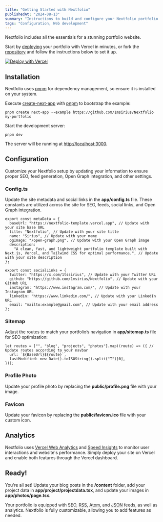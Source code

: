 ```yaml
---
title: "Getting Started with Nextfolio"
publishedAt: "2024-08-13"
summary: "Instructions to build and configure your Nextfolio portfolio."
tags: "Configuration, Web development"
---
```


Nextfolio includes all the essentials for a stunning portfolio website.

Start by [deploying](https://vercel.com/new/clone?repository-url=https%3A%2F%2Fgithub.com%2F1msirius%2FNextfolio) your portfolio with Vercel in minutes, or fork the [repository](https://github.com/1msirius/Nextfolio) and follow the instructions below to set it up.

[![Deploy with Vercel](https://vercel.com/button)](https://vercel.com/new/clone?repository-url=https%3A%2F%2Fgithub.com%2F1msirius%2FNextfolio)

## Installation

Nextfolio uses [pnpm](https://pnpm.io/installation) for dependency management, so ensure it is installed on your system.

Execute [create-next-app](https://github.com/vercel/next.js/tree/canary/packages/create-next-app) with [pnpm](https://pnpm.io/installation) to bootstrap the example:

```
pnpm create next-app --example https://github.com/1msirius/Nextfolio my-portfolio
```

Start the development server:

```
pnpm dev
```

The server will be running at [http://localhost:3000](http://localhost:3000).

## Configuration

Customize your Nextfolio setup by updating your information to ensure proper SEO, feed generation, Open Graph integration, and other settings.

### Config.ts

Update the site metadata and social links in the **app/config.ts** file. These constants are utilized across the site for SEO, feeds, social links, and Open Graph integration.

```
export const metaData = {
  baseUrl: "https://nextfolio-template.vercel.app", // Update with your site base URL
  title: "Nextfolio", // Update with your site title
  name: "Sirius", // Update with your name
  ogImage: "/open-graph.png", // Update with your Open Graph image
  description:
    "A clean, fast, and lightweight portfolio template built with Next.js, Vercel, and Tailwind CSS for optimal performance.", // Update with your site description
};

export const socialLinks = {
  twitter: "https://x.com/1tssirius", // Update with your Twitter URL
  github: "https://github.com/1msirius/Nextfolio", // Update with your GitHub URL
  instagram: "https://www.instagram.com/", // Update with your Instagram URL
  linkedin: "https://www.linkedin.com/", // Update with your LinkedIn URL
  email: "mailto:example@gmail.com", // Update with your email address
};
```

### Sitemap

Adjust the routes to match your portfolio’s navigation in **app/sitemap.ts** file for SEO optimization:

```
let routes = ["", "blog", "projects", "photos"].map((route) => ({ // Update routes according to your navbar
  url: `${BaseUrl}${route}`,
  lastModified: new Date().toISOString().split("T")[0],
}));
```

### Profile Photo

Update your profile photo by replacing the **public/profile.png** file with your image.

### Favicon

Update your favicon by replacing the **public/favicon.ico** file with your custom icon.

## Analytics

Nextfolio uses [Vercel Web Analytics](https://vercel.com/docs/analytics/quickstart) and [Speed Insights](https://vercel.com/docs/speed-insights/quickstart) to monitor user interactions and website's performance. Simply deploy your site on Vercel and enable both features through the Vercel dashboard.

## Ready!

You're all set! Update your blog posts in the **/content** folder, add your project data in **app/project/projectdata.tsx**, and update your images in **app/photos/page.tsx**.

Your portfolio is equipped with SEO, [RSS](/rss.xml), [Atom](/atom.xml), and [JSON](/feed.json) feeds, as well as analytics. Nextfolio is fully customizable, allowing you to add features as needed.
